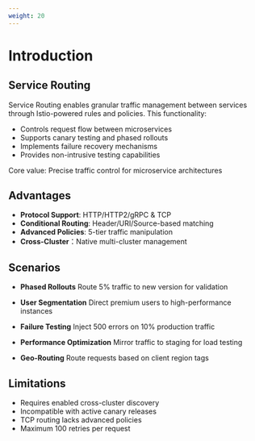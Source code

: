 ```yaml
---
weight: 20
---
```


# Introduction

## Service Routing
Service Routing enables granular traffic management between services through Istio-powered rules and policies. This functionality:

- Controls request flow between microservices
- Supports canary testing and phased rollouts
- Implements failure recovery mechanisms
- Provides non-intrusive testing capabilities

Core value: Precise traffic control for microservice architectures

## Advantages
- ​**Protocol Support**: HTTP/HTTP2/gRPC & TCP
- ​**Conditional Routing**: Header/URI/Source-based matching
- ​**Advanced Policies**: 5-tier traffic manipulation
- ​**Cross-Cluster**：Native multi-cluster management

## Scenarios
- ​**Phased Rollouts**
  Route 5% traffic to new version for validation

- ​**User Segmentation**
  Direct premium users to high-performance instances

- ​**Failure Testing**
  Inject 500 errors on 10% production traffic

- ​**Performance Optimization**
  Mirror traffic to staging for load testing

- ​**Geo-Routing**
  Route requests based on client region tags

## Limitations
- Requires enabled cross-cluster discovery
- Incompatible with active canary releases
- TCP routing lacks advanced policies
- Maximum 100 retries per request

